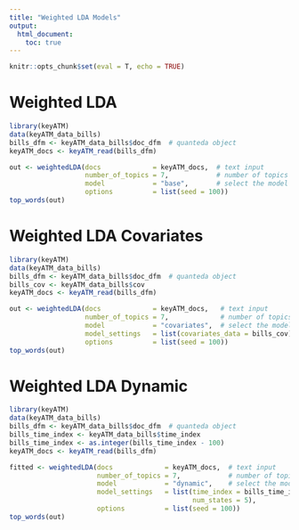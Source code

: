 ```yaml
---
title: "Weighted LDA Models"
output: 
  html_document:
    toc: true
---
```


```r
knitr::opts_chunk$set(eval = T, echo = TRUE)
```

# Weighted LDA
```r
library(keyATM)
data(keyATM_data_bills)
bills_dfm <- keyATM_data_bills$doc_dfm  # quanteda object
keyATM_docs <- keyATM_read(bills_dfm)
```

```r
out <- weightedLDA(docs             = keyATM_docs,  # text input
                   number_of_topics = 7,            # number of topics
                   model            = "base",       # select the model
                   options          = list(seed = 100))
top_words(out)
```

# Weighted LDA Covariates
```r
library(keyATM)
data(keyATM_data_bills)
bills_dfm <- keyATM_data_bills$doc_dfm  # quanteda object
bills_cov <- keyATM_data_bills$cov
keyATM_docs <- keyATM_read(bills_dfm)
```

```r
out <- weightedLDA(docs             = keyATM_docs,   # text input
                   number_of_topics = 7,             # number of topics
                   model            = "covariates",  # select the model
                   model_settings   = list(covariates_data = bills_cov),
                   options          = list(seed = 100))
top_words(out)
```

# Weighted LDA Dynamic
```r
library(keyATM)
data(keyATM_data_bills)
bills_dfm <- keyATM_data_bills$doc_dfm  # quanteda object
bills_time_index <- keyATM_data_bills$time_index
bills_time_index <- as.integer(bills_time_index - 100)
keyATM_docs <- keyATM_read(bills_dfm)
```


```r
fitted <- weightedLDA(docs             = keyATM_docs,  # text input
                      number_of_topics = 7,            # number of topics
                      model            = "dynamic",    # select the model
                      model_settings   = list(time_index = bills_time_index, 
                                              num_states = 5),
                      options          = list(seed = 100))
top_words(out)
```



